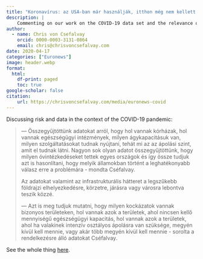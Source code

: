 ```yaml
---
title: "Koronavírus: az USA-ban már használják, itthon még nem kellett a magyar cég adatelemző programja"
description: |
    Commenting on our work on the COVID-19 data set and the relevance of data in a pandemic.
author:
  - name: Chris von Csefalvay
    orcid: 0000-0003-3131-0864
    email: chris@chrisvoncsefalvay.com
date: 2020-04-17
categories: ["Euronews"]
image: header.webp
format:
  html:
    df-print: paged
    toc: true
google-scholar: false
citation:
    url: https://chrisvoncsefalvay.com/media/euronews-covid
---
```


Discussing risk and data in the context of the COVID-19 pandemic:

> — Összegyűjtöttünk adatokat arról, hogy hol vannak kórházak, hol vannak egészségügyi intézmények, milyen ágykapacitásuk van, milyen szolgáltatásokat tudnak nyújtani, tehát mi az az ápolási szint, amit el tudnak látni. Nagyon sok olyan adatot összegyűjtöttünk, hogy milyen óvintézkedéseket tettek egyes országok és így össze tudjuk azt is hasonlítani, hogy melyik államokban történt a leghatékonyabb válasz erre a problémára - mondta Cséfalvay.
>
> Az adatokat valamint az infrastrukturális hátteret a legszűkebb földrajzi elhelyezkedésre, körzetre, járásra vagy városra lebontva teszik közzé.
>
> — Azt is meg tudjuk mutatni, hogy milyen kockázatok vannak bizonyos területeken, hol vannak azok a területek, ahol nincsen kellő mennyiségű egészségügyi kapacitás, hol vannak azok a területek, ahol ha valakinek intenzív osztályos ápolásra van szüksége, megyén kívül kell mennie, vagy akár több megyén kívül kell mennie - sorolta a rendelkezésre álló adatokat Cséfalvay.

See the whole thing [here](https://hu.euronews.com/2020/04/17/koronavirus-komplex-adatokat-gyujt-egy-magyar-ceg-de-a-kormany-meg-nem-kerte-a-segitseguke).